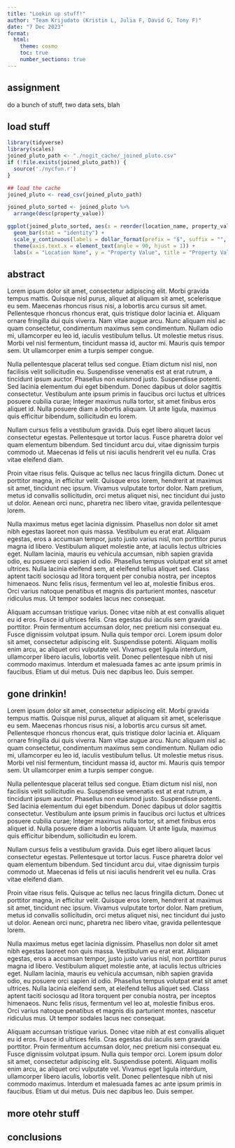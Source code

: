 ```yaml
---
title: "Lookin up stuff!"
author: "Team Krijudato (Kristin L, Julia F, David G, Tony F)"
date: "7 Dec 2023"
format:
  html:
    theme: cosmo
    toc: true
    number_sections: true
---
```

## assignment
do a bunch of stuff, two data sets, blah

## load stuff
```r
library(tidyverse)
library(scales)
joined_pluto_path <- "./nogit_cache/_joined_pluto.csv"
if (!file.exists(joined_pluto_path)) {
  source('./nycfun.r')
}

## load the cache
joined_pluto <- read_csv(joined_pluto_path)

```

```r
joined_pluto_sorted <- joined_pluto %>%
  arrange(desc(property_value))

ggplot(joined_pluto_sorted, aes(x = reorder(location_name, property_value), y = property_value)) +
  geom_bar(stat = "identity") +
  scale_y_continuous(labels = dollar_format(prefix = "$", suffix = "", big.mark = ",", decimal.mark = ".", accuracy = 1)) +
  theme(axis.text.x = element_text(angle = 90, hjust = 1)) +
  labs(x = "Location Name", y = "Property Value", title = "Property Value by Location")
```


## abstract

Lorem ipsum dolor sit amet, consectetur adipiscing elit. Morbi gravida tempus mattis. Quisque nisl purus, aliquet at aliquam sit amet, scelerisque eu sem. Maecenas rhoncus risus nisi, a lobortis arcu cursus sit amet. Pellentesque rhoncus rhoncus erat, quis tristique dolor lacinia et. Aliquam ornare fringilla dui quis viverra. Nam vitae augue arcu. Nunc aliquam nisl ac quam consectetur, condimentum maximus sem condimentum. Nullam odio mi, ullamcorper eu leo id, iaculis vestibulum tellus. Ut molestie metus risus. Morbi vel nisl fermentum, tincidunt massa id, auctor mi. Mauris quis tempor sem. Ut ullamcorper enim a turpis semper congue.

Nulla pellentesque placerat tellus sed congue. Etiam dictum nisl nisl, non facilisis velit sollicitudin eu. Suspendisse venenatis est at erat rutrum, a tincidunt ipsum auctor. Phasellus non euismod justo. Suspendisse potenti. Sed lacinia elementum dui eget bibendum. Donec dapibus ut dolor sagittis consectetur. Vestibulum ante ipsum primis in faucibus orci luctus et ultrices posuere cubilia curae; Integer maximus nulla tortor, sit amet finibus eros aliquet id. Nulla posuere diam a lobortis aliquam. Ut ante ligula, maximus quis efficitur bibendum, sollicitudin eu lorem.

Nullam cursus felis a vestibulum gravida. Duis eget libero aliquet lacus consectetur egestas. Pellentesque ut tortor lacus. Fusce pharetra dolor vel quam elementum bibendum. Sed tincidunt arcu dui, vitae dignissim turpis commodo ut. Maecenas id felis ut nisi iaculis hendrerit vel eu nulla. Cras vitae eleifend diam.

Proin vitae risus felis. Quisque ac tellus nec lacus fringilla dictum. Donec ut porttitor magna, in efficitur velit. Quisque eros lorem, hendrerit at maximus sit amet, tincidunt nec ipsum. Vivamus vulputate tortor dolor. Nam pretium, metus id convallis sollicitudin, orci metus aliquet nisi, nec tincidunt dui justo ut dolor. Aenean orci nunc, pharetra nec libero vitae, gravida pellentesque lorem.

Nulla maximus metus eget lacinia dignissim. Phasellus non dolor sit amet nibh egestas laoreet non quis massa. Vestibulum eu erat erat. Aliquam egestas, eros a accumsan tempor, justo justo varius nisl, non porttitor purus magna id libero. Vestibulum aliquet molestie ante, at iaculis lectus ultricies eget. Nullam lacinia, mauris eu vehicula accumsan, nibh sapien gravida odio, eu posuere orci sapien id odio. Phasellus tempus volutpat erat sit amet ultrices. Nulla lacinia eleifend sem, at eleifend tellus aliquet sed. Class aptent taciti sociosqu ad litora torquent per conubia nostra, per inceptos himenaeos. Nunc felis risus, fermentum vel leo at, molestie finibus eros. Orci varius natoque penatibus et magnis dis parturient montes, nascetur ridiculus mus. Ut tempor sodales lacus nec consequat.

Aliquam accumsan tristique varius. Donec vitae nibh at est convallis aliquet eu id eros. Fusce id ultrices felis. Cras egestas dui iaculis sem gravida porttitor. Proin fermentum accumsan dolor, nec pretium nisi consequat eu. Fusce dignissim volutpat ipsum. Nulla quis tempor orci. Lorem ipsum dolor sit amet, consectetur adipiscing elit. Suspendisse potenti. Aliquam mollis enim arcu, ac aliquet orci vulputate vel. Vivamus eget ligula interdum, ullamcorper libero iaculis, lobortis velit. Donec pellentesque nibh ut nisi commodo maximus. Interdum et malesuada fames ac ante ipsum primis in faucibus. Etiam ut dui metus. Duis nec dapibus leo. Duis semper.

## gone drinkin!

Lorem ipsum dolor sit amet, consectetur adipiscing elit. Morbi gravida tempus mattis. Quisque nisl purus, aliquet at aliquam sit amet, scelerisque eu sem. Maecenas rhoncus risus nisi, a lobortis arcu cursus sit amet. Pellentesque rhoncus rhoncus erat, quis tristique dolor lacinia et. Aliquam ornare fringilla dui quis viverra. Nam vitae augue arcu. Nunc aliquam nisl ac quam consectetur, condimentum maximus sem condimentum. Nullam odio mi, ullamcorper eu leo id, iaculis vestibulum tellus. Ut molestie metus risus. Morbi vel nisl fermentum, tincidunt massa id, auctor mi. Mauris quis tempor sem. Ut ullamcorper enim a turpis semper congue.

Nulla pellentesque placerat tellus sed congue. Etiam dictum nisl nisl, non facilisis velit sollicitudin eu. Suspendisse venenatis est at erat rutrum, a tincidunt ipsum auctor. Phasellus non euismod justo. Suspendisse potenti. Sed lacinia elementum dui eget bibendum. Donec dapibus ut dolor sagittis consectetur. Vestibulum ante ipsum primis in faucibus orci luctus et ultrices posuere cubilia curae; Integer maximus nulla tortor, sit amet finibus eros aliquet id. Nulla posuere diam a lobortis aliquam. Ut ante ligula, maximus quis efficitur bibendum, sollicitudin eu lorem.

Nullam cursus felis a vestibulum gravida. Duis eget libero aliquet lacus consectetur egestas. Pellentesque ut tortor lacus. Fusce pharetra dolor vel quam elementum bibendum. Sed tincidunt arcu dui, vitae dignissim turpis commodo ut. Maecenas id felis ut nisi iaculis hendrerit vel eu nulla. Cras vitae eleifend diam.

Proin vitae risus felis. Quisque ac tellus nec lacus fringilla dictum. Donec ut porttitor magna, in efficitur velit. Quisque eros lorem, hendrerit at maximus sit amet, tincidunt nec ipsum. Vivamus vulputate tortor dolor. Nam pretium, metus id convallis sollicitudin, orci metus aliquet nisi, nec tincidunt dui justo ut dolor. Aenean orci nunc, pharetra nec libero vitae, gravida pellentesque lorem.

Nulla maximus metus eget lacinia dignissim. Phasellus non dolor sit amet nibh egestas laoreet non quis massa. Vestibulum eu erat erat. Aliquam egestas, eros a accumsan tempor, justo justo varius nisl, non porttitor purus magna id libero. Vestibulum aliquet molestie ante, at iaculis lectus ultricies eget. Nullam lacinia, mauris eu vehicula accumsan, nibh sapien gravida odio, eu posuere orci sapien id odio. Phasellus tempus volutpat erat sit amet ultrices. Nulla lacinia eleifend sem, at eleifend tellus aliquet sed. Class aptent taciti sociosqu ad litora torquent per conubia nostra, per inceptos himenaeos. Nunc felis risus, fermentum vel leo at, molestie finibus eros. Orci varius natoque penatibus et magnis dis parturient montes, nascetur ridiculus mus. Ut tempor sodales lacus nec consequat.

Aliquam accumsan tristique varius. Donec vitae nibh at est convallis aliquet eu id eros. Fusce id ultrices felis. Cras egestas dui iaculis sem gravida porttitor. Proin fermentum accumsan dolor, nec pretium nisi consequat eu. Fusce dignissim volutpat ipsum. Nulla quis tempor orci. Lorem ipsum dolor sit amet, consectetur adipiscing elit. Suspendisse potenti. Aliquam mollis enim arcu, ac aliquet orci vulputate vel. Vivamus eget ligula interdum, ullamcorper libero iaculis, lobortis velit. Donec pellentesque nibh ut nisi commodo maximus. Interdum et malesuada fames ac ante ipsum primis in faucibus. Etiam ut dui metus. Duis nec dapibus leo. Duis semper.

## more otehr stuff

## conclusions
